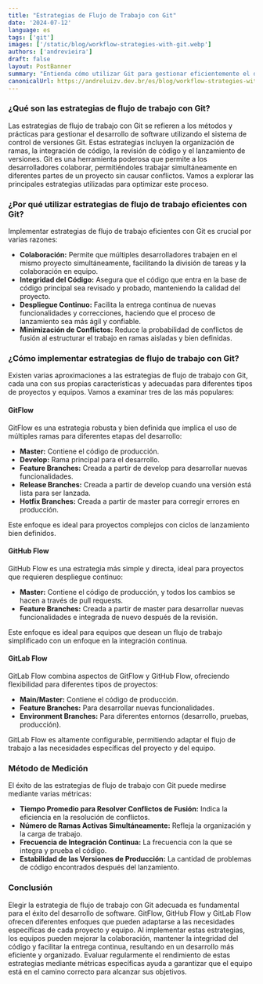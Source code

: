 ```yaml
---
title: "Estrategias de Flujo de Trabajo con Git"
date: '2024-07-12'
language: es
tags: ['git']
images: ['/static/blog/workflow-strategies-with-git.webp']
authors: ['andrevieira']
draft: false
layout: PostBanner
summary: "Entienda cómo utilizar Git para gestionar eficientemente el desarrollo de software con diferentes estrategias de flujo de trabajo."
canonicalUrl: https://andreluizv.dev.br/es/blog/workflow-strategies-with-git
---
```


### ¿Qué son las estrategias de flujo de trabajo con Git?

Las estrategias de flujo de trabajo con Git se refieren a los métodos y prácticas para gestionar el desarrollo de software utilizando el sistema de control de versiones Git. Estas estrategias incluyen la organización de ramas, la integración de código, la revisión de código y el lanzamiento de versiones. Git es una herramienta poderosa que permite a los desarrolladores colaborar, permitiéndoles trabajar simultáneamente en diferentes partes de un proyecto sin causar conflictos. Vamos a explorar las principales estrategias utilizadas para optimizar este proceso.

### ¿Por qué utilizar estrategias de flujo de trabajo eficientes con Git?

Implementar estrategias de flujo de trabajo eficientes con Git es crucial por varias razones:

- **Colaboración:** Permite que múltiples desarrolladores trabajen en el mismo proyecto simultáneamente, facilitando la división de tareas y la colaboración en equipo.
- **Integridad del Código:** Asegura que el código que entra en la base de código principal sea revisado y probado, manteniendo la calidad del proyecto.
- **Despliegue Continuo:** Facilita la entrega continua de nuevas funcionalidades y correcciones, haciendo que el proceso de lanzamiento sea más ágil y confiable.
- **Minimización de Conflictos:** Reduce la probabilidad de conflictos de fusión al estructurar el trabajo en ramas aisladas y bien definidas.

### ¿Cómo implementar estrategias de flujo de trabajo con Git?

Existen varias aproximaciones a las estrategias de flujo de trabajo con Git, cada una con sus propias características y adecuadas para diferentes tipos de proyectos y equipos. Vamos a examinar tres de las más populares:

#### GitFlow

GitFlow es una estrategia robusta y bien definida que implica el uso de múltiples ramas para diferentes etapas del desarrollo:

- **Master:** Contiene el código de producción.
- **Develop:** Rama principal para el desarrollo.
- **Feature Branches:** Creada a partir de develop para desarrollar nuevas funcionalidades.
- **Release Branches:** Creada a partir de develop cuando una versión está lista para ser lanzada.
- **Hotfix Branches:** Creada a partir de master para corregir errores en producción.

Este enfoque es ideal para proyectos complejos con ciclos de lanzamiento bien definidos.

#### GitHub Flow

GitHub Flow es una estrategia más simple y directa, ideal para proyectos que requieren despliegue continuo:

- **Master:** Contiene el código de producción, y todos los cambios se hacen a través de pull requests.
- **Feature Branches:** Creada a partir de master para desarrollar nuevas funcionalidades e integrada de nuevo después de la revisión.

Este enfoque es ideal para equipos que desean un flujo de trabajo simplificado con un enfoque en la integración continua.

#### GitLab Flow

GitLab Flow combina aspectos de GitFlow y GitHub Flow, ofreciendo flexibilidad para diferentes tipos de proyectos:

- **Main/Master:** Contiene el código de producción.
- **Feature Branches:** Para desarrollar nuevas funcionalidades.
- **Environment Branches:** Para diferentes entornos (desarrollo, pruebas, producción).

GitLab Flow es altamente configurable, permitiendo adaptar el flujo de trabajo a las necesidades específicas del proyecto y del equipo.

### Método de Medición

El éxito de las estrategias de flujo de trabajo con Git puede medirse mediante varias métricas:

- **Tiempo Promedio para Resolver Conflictos de Fusión:** Indica la eficiencia en la resolución de conflictos.
- **Número de Ramas Activas Simultáneamente:** Refleja la organización y la carga de trabajo.
- **Frecuencia de Integración Continua:** La frecuencia con la que se integra y prueba el código.
- **Estabilidad de las Versiones de Producción:** La cantidad de problemas de código encontrados después del lanzamiento.

### Conclusión

Elegir la estrategia de flujo de trabajo con Git adecuada es fundamental para el éxito del desarrollo de software. GitFlow, GitHub Flow y GitLab Flow ofrecen diferentes enfoques que pueden adaptarse a las necesidades específicas de cada proyecto y equipo. Al implementar estas estrategias, los equipos pueden mejorar la colaboración, mantener la integridad del código y facilitar la entrega continua, resultando en un desarrollo más eficiente y organizado. Evaluar regularmente el rendimiento de estas estrategias mediante métricas específicas ayuda a garantizar que el equipo está en el camino correcto para alcanzar sus objetivos.